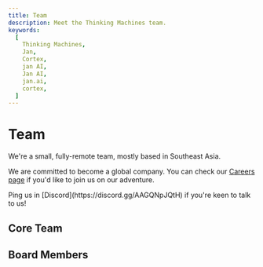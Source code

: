 ```yaml
---
title: Team
description: Meet the Thinking Machines team.
keywords:
  [
    Thinking Machines,
    Jan,
    Cortex,
    jan AI,
    Jan AI,
    jan.ai,
    cortex,
  ]
---
```



# Team

We're a small, fully-remote team, mostly based in Southeast Asia. 

We are committed to become a global company. You can check our [Careers page](https://menlo.bamboohr.com/careers) if you'd like to join us on our adventure.

<Callout emoji="🌏">
Ping us in [Discord](https://discord.gg/AAGQNpJQtH) if you're keen to talk to us!
</Callout>

## Core Team

<Cards>
    <Card title="Nicole Zhu" href="#" />
    <Card title="Daniel Ong" href="#" />
    <Card title="Louis Le" href="#" />
    <Card title="Diane Le" href="#" />
    <Card title="Alan Dao" href="#" />
    <Card title="Hien To" href="#" />
    <Card title="James Nguyen" href="#" />
    <Card title="Ong Yeowhua" href="#" />
    <Card title="Hiro Vuong" href="#" />
    <Card title="Faisal Amir" href="#" />
    <Card title="Rex Ha" href="#" />
    <Card title="Ashley Tran" href="#" />
    <Card title="Van Pham" href="#" />
    <Card title="Ed Chessman" href="#" />
    <Card title="Emre Can Kartal" href="#" />
    <Card title="Cameron Nguyen" href="#" />
    <Card title="Sang Nguyen" href="#" />
</Cards>

## Board Members

<Cards>
    <Card title="Dobby" href="#" />
    <Card title="Mama Cat" href="#" />
</Cards>
